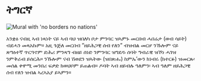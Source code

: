 
# ትግርኛ

<Image src={noBorders} alt="Mural with 'no borders no nations'" priority/>

አንቋዕ ናብዚ ኣብ ነጻነት ናይ ኣብ ባህ ዝበለካ ቦታ ምንባር ዝኣምኑ መርበብ ሓበሬታ (ወብ ሳይት) ብደሓን መጻአኩም።   አዚ ጉጅለ መርበብ ”ዘይሕጋዊ ሰብ የለን” ብዝብል መርሆ ንኹሎም ናይ ጽግዕተኛ ጥርዓኖም ድሕሪ ምንጻግ ብዘይ ሰነድ ንምንባር ዝግደዱ ሰባት ግብራዊ ዝኾነ ሓገዝ ንምቅራብ ይሰርሕ። ንኹሎም ናብ ሽወደን ዝኣትው (ዝበጽሑ) ከምኡ’ውን ክነብሩ (ክተርፉ) ዝመርጹ፡ መሰል ቀዋሚ መንበሪ ፍቃድ ክወህቦም ይጠልብ። ዶባት ኣብ ዘይብሉ ዓለምን፡ ኣብ ዓለም ዘይሕጋዊ ሰብ የለን ዝብል ኣረኣአያ ይኣምን።
